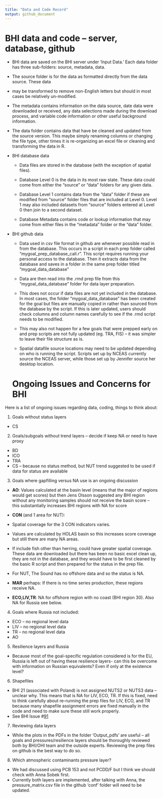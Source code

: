 ```yaml
---
title: "Data and Code Record"
output: github_document
---
```


# BHI data and code – server, database, github

-	BHI data are saved on the BHI server under ‘Input Data.’  Each data folder has three sub-folders: source, metadata, data.  

  -	The source folder is for the data as formatted directly from the data source.  These data
  -	may be transformed to remove non-English letters but should in most cases be relatively un-modified.  

  -	The metadata contains information on the data source, date data were downloaded or received, any data selections made during the download process, and variable code information or other useful background information.

  -	The data folder contains data that have be cleaned and updated from the source version. This maybe simply renaming columns or changing the file type, other times it is re-organizing an excel file or cleaning and transforming the data in R.

- BHI database data
  - Data files are stored in the database (with the exception of spatial files).

  - Database Level 0 is the data in its most raw state.  These data could come from either the “source” or “data” folders for any given data.

  - Database Level 1 contains data from the “data” folder if these are modified from “source” folder files that are included at Level 0.  Level 1 may also included datasets from “source” folders entered at Level 0 then join to a second dataset.

  - Database Metadata contains code or lookup information that may come from either files in the “metadata” folder or the “data” folder.

- BHI github data

  - Data used in csv file format in github are whenever possible read in from the database.  This occurs in a script in each prep folder called “mygoal_prep_database_call.r”.  This script requires running your personal access to the database.  Then it extracts data from the database and saves in a folder in the same prep folder titled “mygoal_data_database”

  - Data are then read into the .rmd prep file from this “mygoal_data_database” folder for data layer preparation.  

  - This does not occur if data files are not yet included in the database.  In most cases, the folder “mygoal_data_database” has been created for the goal but files are manually copied in rather than sourced from the database by the script.  If this is later updated, users should check columns and column names carefully to see if the .rmd script needs to be modified.

  - This may also not happen for a few goals that were prepped early on and prep scripts are not fully updated (eg. TRA, FIS) – it was simpler to leave their file structure as is.

  - Spatial datafile source locations may need to be updated depending on who is running the script.  Scripts set up by NCEAS currently source the NCEAS server, while those set up by Jennifer source her desktop location.

  # Ongoing Issues and Concerns for BHI

Here is a list of ongoing issues regarding data, coding, things to think about:

1.	Goals without status layers
  - CS

2.	Goals/subgoals without trend layers – decide if keep NA or need to have proxy
  - BD
  - ICO
  - TRA
  - CS – because no status method, but NUT trend suggested to be used if data for status are available

3.	Goals where gapfilling versus NA use is an ongoing discussion
  - **AO**: Values calculated at the basin level (means that the major of regions would get scores) but then Jens Olsson suggested any BHI region without any monitoring samples should not receive the basin score – this substantially increases BHI regions with NA for score

  - **CON** (and 1 area for NUT):

   - Spatial coverage for the 3 CON indicators varies.
   - Values are calculated by HOLAS basin so this increases score coverage but still there are many NA areas.
   - If include fish other than herring, could have greater spatial coverage. These data are downloaded but there has been no basic excel clean up, they are not in the database, and they would have to be first cleaned by the basic R script and then prepared for the status in the prep file.
   - For NUT, The Sound has no offshore data and so the status is NA.

  - **MAR** perhaps: If there is no time series production, these regions receive NA.

  -	**ECO,LIV,TR**: NA for offshore region with no coast (BHI region 30). Also NA for Russia see below.

4.	Goals where Russia not included:
  - ECO – no regional level data
  - LIV – no regional level data
  - TR – no regional level data
  - AO

5.	Resilience layers and Russia

  - Because most of the goal-specific regulation considered is for the EU, Russia is left out of having these resilience layers- can this be overcome with information on Russian equivalents? Even if only at the existence level?

6.	Shapefiles
  - BHI 21 (associated with Poland) is not assigned NUTS2 or NUTS3 data – unclear why.  This means that is NA for LIV, ECO, TR.  If this is fixed, need to think carefully about re-running the prep files for LIV, ECO, and TR because many shapefile assignment errors are fixed manually in the code and need to make sure these still work properly.
  - See BHI Issue #[91](https://github.com/tblen/BHI-issues/issues/91)

7.	Reviewing data layers
  - While the plots in the PDFs in the folder ‘Output_pdfs’ are useful – all goals and pressures/resilience layers should be thoroughly reviewed both by BHI/OHI team and the outside experts.  Reviewing the prep files on github is the best way to do so.

8.	Which atmospheric contaminants pressure layer?
  - We had discussed using PCB 153 and not PCDD/F but I think we should check with Anna Sobek first.
  - Currently both layers are implemented, after talking with Anna, the pressure_matrix.csv file in the github ‘conf’ folder will need to be updated.
